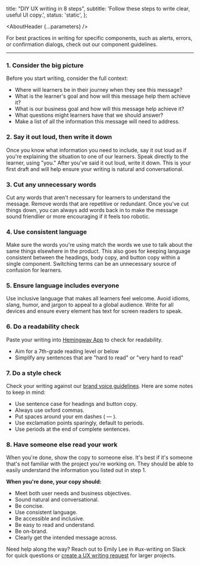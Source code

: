 


  title: "DIY UX writing in 8 steps",
  subtitle: 'Follow these steps to write clear, useful UI copy.',
  status: 'static',
};

<Meta title="UX Writing/DIY UX writing in 8 steps" />

<AboutHeader {...parameters} />


For best practices in writing for specific components, such as alerts, errors, or confirmation dialogs, check out our <LinkTo id="UX Writing/Component guidelines/About">component guidelines</LinkTo>.

---

### 1. Consider the big picture

Before you start writing, consider the full context:

- Where will learners be in their journey when they see this message?
- What is the learner's goal and how will this message help them achieve it?
- What is our business goal and how will this message help achieve it?
- What questions might learners have that we should answer?
- Make a list of all the information this message will need to address.

### 2. Say it out loud, then write it down

Once you know what information you need to include, say it out loud as if you're explaining the situation to one of our learners. Speak directly to the learner, using "you." After you've said it out loud, write it down. This is your first draft and will help ensure your writing is natural and conversational.

### 3. Cut any unnecessary words

Cut any words that aren't necessary for learners to understand the message. Remove words that are repetitive or redundant. Once you've cut things down, you can always add words back in to make the message sound friendlier or more encouraging if it feels too robotic.

### 4. Use consistent language

Make sure the words you're using match the words we use to talk about the same things elsewhere in the product. This also goes for keeping language consistent between the headings, body copy, and button copy within a single component. Switching terms can be an unnecessary source of confusion for learners.

### 5. Ensure language includes everyone

Use inclusive language that makes all learners feel welcome. Avoid idioms, slang, humor, and jargon to appeal to a global audience. Write for all devices and ensure every element has text for screen readers to speak.

### 6. Do a readability check

Paste your writing into [Hemingway App](https://hemingwayapp.com/) to check for readability.

- Aim for a 7th-grade reading level or below
- Simplify any sentences that are "hard to read" or "very hard to read"

### 7. Do a style check

Check your writing against our [brand voice guidelines](https://skillsoftdev.atlassian.net/wiki/spaces/265f8fcabee0479ea6841c6b0b7e2171/pages/4440563927/Brand+Voice+Chart). Here are some notes to keep in mind:

- Use sentence case for headings and button copy.
- Always use oxford commas.
- Put spaces around your em dashes ( — ).
- Use exclamation points sparingly, default to periods.
- Use periods at the end of complete sentences.

### 8. Have someone else read your work

When you're done, show the copy to someone else. It's best if it's someone that's not familiar with the project you're working on. They should be able to easily understand the information you listed out in step 1.

**When you're done, your copy should:**
- Meet both user needs and business objectives.
- Sound natural and conversational.
- Be concise.
- Use consistent language.
- Be accessible and inclusive.
- Be easy to read and understand.
- Be on-brand.
- Clearly get the intended message across.

Need help along the way? Reach out to Emily Lee in #ux-writing on Slack for quick questions or [create a UX writing request](https://skillsoftdev.atlassian.net/wiki/spaces/UXW/database/4482760850?savedViewId=6f9f7fdc-f2b8-4746-b99b-689d804c979b) for larger projects.
